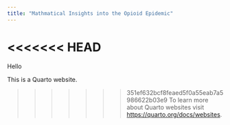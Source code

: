 ```yaml
---
title: "Mathmatical Insights into the Opioid Epidemic"
---
```


<<<<<<< HEAD
=======
Hello

This is a Quarto website.

>>>>>>> 351ef632bcf8feaed5f0a55eab7a5986622b03e9
To learn more about Quarto websites visit <https://quarto.org/docs/websites>.
